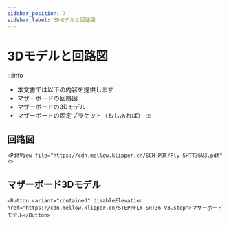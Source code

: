```yaml
---
sidebar_position: 7
sidebar_label: 3Dモデルと回路図
---
```




# 3Dモデルと回路図


:::info
* 本文書では以下の内容を提供します
* マザーボードの回路図
* マザーボードの3Dモデル
* マザーボードの固定ブラケット（もしあれば）
:::

## 回路図

    <PdfView file="https://cdn.mellow.klipper.cn/SCH-PDF/Fly-SHTT36V3.pdf" />


## マザーボード3Dモデル

    <Button variant="contained" disableElevation href="https://cdn.mellow.klipper.cn/STEP/FLY-SHT36-V3.step">マザーボードモデル</Button>